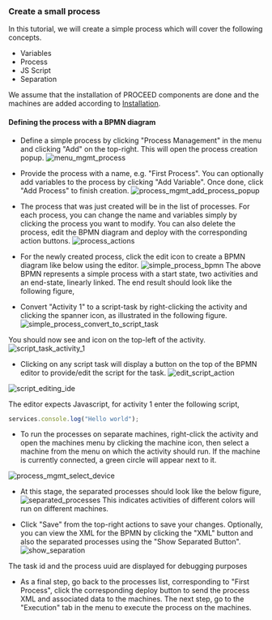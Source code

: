 ### Create a small process

In this tutorial, we will create a simple process which will cover the following
concepts.

- Variables
- Process
- JS Script
- Separation

We assume that the installation of PROCEED components are done and the machines
are added according to [Installation](qs-install).

#### Defining the process with a BPMN diagram

- Define a simple process by clicking "Process Management" in the menu and
  clicking "Add" on the top-right. This will open the process creation popup.
  ![menu_mgmt_process](/images/quick-start-create-process/menu_mgmt_process.png)

- Provide the process with a name, e.g. "First Process". You can optionally add
  variables to the process by clicking "Add Variable". Once done, click "Add
  Process" to finish creation.
  ![process_mgmt_add_process_popup](/images/quick-start-create-process/process_mgmt_add_process_popup.png)

- The process that was just created will be in the list of processes. For each
  process, you can change the name and variables simply by clicking the process
  you want to modify. You can also delete the process, edit the BPMN diagram and
  deploy with the corresponding action buttons.
  ![process_actions](/images/quick-start-create-process/process_actions.png)

- For the newly created process, click the edit icon to create a BPMN diagram
  like below using the editor.
  ![simple_process_bpmn](/images/quick-start-create-process/simple_process_bpmn.png)
  The above BPMN represents a simple process with a start state, two activities
  and an end-state, linearly linked. The end result should look like the
  following figure,

- Convert "Activity 1" to a script-task by right-clicking the activity and
  clicking the spanner icon, as illustrated in the following figure.
  ![simple_process_convert_to_script_task](/images/quick-start-create-process/simple_process_convert_to_script_task.png)

You should now see and icon on the top-left of the activity.
![script_task_activity_1](/images/quick-start-create-process/script_task_activity_1.png)

- Clicking on any script task will display a button on the top of the BPMN
  editor to provide/edit the script for the task.
  ![edit_script_action](/images/quick-start-create-process/edit_script_action.png)

![script_editing_ide](/images/quick-start-create-process/script_editing_ide.png)

The editor expects Javascript, for activity 1 enter the following script,

```js
services.console.log("Hello world");
```

- To run the processes on separate machines, right-click the activity and open
  the machines menu by clicking the machine icon, then select a machine from the
  menu on which the activity should run. If the machine is currently connected,
  a green circle will appear next to it.

![process_mgmt_select_device](/images/quick-start-create-process/process_mgmt_select_device.png)

- At this stage, the separated processes should look like the below figure,
  ![separated_processes](/images/quick-start-create-process/separated_processes.png)
  This indicates activities of different colors will run on different machines.

- Click "Save" from the top-right actions to save your changes. Optionally, you
  can view the XML for the BPMN by clicking the "XML" button and also the
  separated processes using the "Show Separated Button".
  ![show_separation](/images/quick-start-create-process/show_separation.png)

The task id and the process uuid are displayed for debugging purposes

- As a final step, go back to the processes list, corresponding to "First
  Process", click the corresponding deploy button to send the process XML and
  associated data to the machines. The next step, go to the "Execution" tab in
  the menu to execute the process on the machines.
